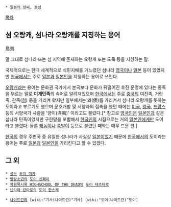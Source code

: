  * [[일본의 성씨]], [[동성]]
[[목차]]
== 섬 오랑캐, 섬나라 오랑캐를 지칭하는 용어 == 
島夷 

말 그대로 섬나라 또는 섬 지역에 존재하는 오랑캐 또는 도둑 등을 지칭하는 말. 

국제적으로는 한때 세계적으로 식민지배를 거느렸던 섬나라 [[영국]]이나 [[일본]] 등이 있었지만 [[한국]]에서는 주로 [[일본]]과 [[일본인]]을 지칭하는 용어로 쓰인다. 

[[오랑캐]]라는 용어는 문화권 국가에서 본국보다 문화가 뒤떨어진 후진 문명에 있다는 종족을 부르는 말로 '''미개민족'''의 속어로 알려져있으며 [[한국]]에서는 주로 [[중국]]의 여진족, 거란족, 한족([[청]]) 등을 가리켜 왔지만 일부에서는 왜(倭)를 가리켜서 섬나라 오랑캐를 뜻하는 도이라고 부르기도 했으며 문호개방 및 서양과의 접촉을 했던 때에는 [[미국]], [[영국]], [[프랑스]] 등의 서양국가 사람을 '양이(洋夷)' 이라고도 불렀다.[* 참고로 [[영국인]]은 [[일본인]]과 같은 섬나라 민족이었지만 구한말을 포함해서 [[한국인]]의 시점으로는 거의 [[일본인]]에게만 도이라고 불렸다. 물론 [[왜놈]]이나 [[쪽발이]] 등으로 불렸던 때와는 매우 드문 편.] 

[[한국]]의 경우 주변국 중 유일한 섬나라가 사실상 [[일본]]이었기 때문에 [[한국]]에서의 도이라는 용어는 주로 [[일본]]과 [[일본인]]을 가리킨다고 할 수 있겠다.

== 그 외 ==
 * [[성우]] [[도이 미카]]
 * [[방랑소년]]의 [[도이 신페이]]
 * [[학원묵시록 HIGHSCHOOL OF THE DEAD]]의 [[도이 테츠타로]]
 * [[닌타마 란타로]]의 [[도이 한스케]]

 * [[나이트런]]의 [wiki:"기사(나이트런)"기사] [wiki:"도이(나이트런)"도이]
